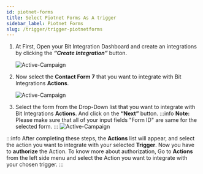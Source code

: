 ```yaml
---
id: piotnet-forms
title: Select Piotnet Forms As A trigger
sidebar_label: Piotnet Forms
slug: /trigger/trigger-piotnetforms
---
```




1. At First, Open your Bit Integration Dashboard and create an integrations by clicking the **_“Create Integration”_** button.

   <Image
     src="/trigger/piotnet-forms/_create-integrations"
     alt="Active-Campaign"
     w="1020"
     h="350"
   />

2. Now select the **Contact Form 7** that you want to integrate with Bit Integrations **Actions**.

   <Image
     src="/trigger/piotnet-forms/_select-trigger"
     alt="Active-Campaign"
     w="1020"
     h="350"
   />

3. Select the form from the Drop-Down list that you want to integrate with Bit Integrations **Actions**. And click on the **“Next”** button.
:::info
   **Note:** Please make sure that all of your input fields "Form ID" are same for the selected form.
:::
   <Image
     src="/trigger/piotnet-forms/_piotnet-form"
     alt="Active-Campaign"
     w="1020"
     h="350"
   /> 
   
:::info
   After completing these steps, the **Actions** list will appear, and select the action you want to integrate with your selected **Trigger**. Now you have to **authorize** the Action. To know more about authorization, Go to **Actions** from the left side menu and select the Action you want to integrate with your chosen trigger.
:::
